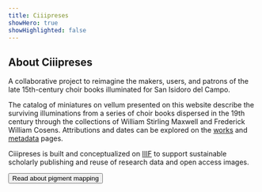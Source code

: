 ```yaml
---
title: Ciiipreses
showHero: true
showHighlighted: false
---
```


## About Ciiipreses

A collaborative project to reimagine the makers, users, and patrons of the late 15th-century choir books illuminated for San Isidoro del Campo.

The catalog of miniatures on vellum presented on this website describe the surviving illuminations from a series of choir books dispersed in the 19th century through the collections of William Stirling Maxwell and Frederick William Cosens. Attributions and dates can be explored on the [works](/canopy/works) and [metadata](/canopy/metadata) pages.

Ciiipreses is built and conceptualized on [IIIF](https://iiif.io/) to support sustainable scholarly publishing and reuse of research data and open access images.

<ButtonWrapper>
  <Button href="https://www.mdpi.com/2076-3417/14/16/6857">Read about pigment mapping</Button>
</ButtonWrapper>
